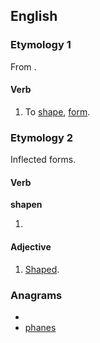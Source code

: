 ==English==
{{rft}}
===Etymology 1===
From {{suffix|shape|en}}.

====Verb====
{{en-verb}}

# {{rare}} To [[shape]], [[form]].

===Etymology 2===
Inflected forms.

====Verb====
'''shapen'''

# {{obsolete}} {{past participle of|[[shape]]}}

====Adjective====
{{en-adj}}

# {{archaic}} [[shaped|Shaped]].

===Anagrams===
* {{alphagram|aehnps}}
* [[phanes#English|phanes]]